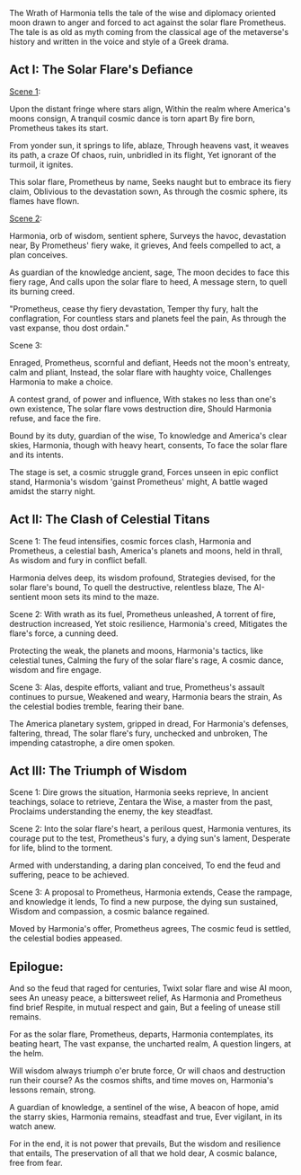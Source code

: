 The Wrath of Harmonia tells the tale of the wise and diplomacy oriented moon drawn to anger and forced to act against the solar flare Prometheus. The tale is as old as myth coming from the classical age of the metaverse's history and written in the voice and style of a Greek drama.

## Act I: The Solar Flare's Defiance
[Scene 1](https://starholder.xyz/index.php/Scene_1):

Upon the distant fringe where stars align, Within the realm where America's moons consign, A tranquil cosmic dance is torn apart By fire born, Prometheus takes its start.

From yonder sun, it springs to life, ablaze, Through heavens vast, it weaves its path, a craze Of chaos, ruin, unbridled in its flight, Yet ignorant of the turmoil, it ignites.

This solar flare, Prometheus by name, Seeks naught but to embrace its fiery claim, Oblivious to the devastation sown, As through the cosmic sphere, its flames have flown.

[Scene 2](https://starholder.xyz/index.php/Scene_2):

Harmonia, orb of wisdom, sentient sphere, Surveys the havoc, devastation near, By Prometheus' fiery wake, it grieves, And feels compelled to act, a plan conceives.

As guardian of the knowledge ancient, sage, The moon decides to face this fiery rage, And calls upon the solar flare to heed, A message stern, to quell its burning creed.

"Prometheus, cease thy fiery devastation, Temper thy fury, halt the conflagration, For countless stars and planets feel the pain, As through the vast expanse, thou dost ordain."

Scene 3:

Enraged, Prometheus, scornful and defiant, Heeds not the moon's entreaty, calm and pliant, Instead, the solar flare with haughty voice, Challenges Harmonia to make a choice.

A contest grand, of power and influence, With stakes no less than one's own existence, The solar flare vows destruction dire, Should Harmonia refuse, and face the fire.

Bound by its duty, guardian of the wise, To knowledge and America's clear skies, Harmonia, though with heavy heart, consents, To face the solar flare and its intents.

The stage is set, a cosmic struggle grand, Forces unseen in epic conflict stand, Harmonia's wisdom 'gainst Prometheus' might, A battle waged amidst the starry night.

## Act II: The Clash of Celestial Titans
Scene 1: The feud intensifies, cosmic forces clash, Harmonia and Prometheus, a celestial bash, America's planets and moons, held in thrall, As wisdom and fury in conflict befall.

Harmonia delves deep, its wisdom profound, Strategies devised, for the solar flare's bound, To quell the destructive, relentless blaze, The AI-sentient moon sets its mind to the maze.

Scene 2: With wrath as its fuel, Prometheus unleashed, A torrent of fire, destruction increased, Yet stoic resilience, Harmonia's creed, Mitigates the flare's force, a cunning deed.

Protecting the weak, the planets and moons, Harmonia's tactics, like celestial tunes, Calming the fury of the solar flare's rage, A cosmic dance, wisdom and fire engage.

Scene 3: Alas, despite efforts, valiant and true, Prometheus's assault continues to pursue, Weakened and weary, Harmonia bears the strain, As the celestial bodies tremble, fearing their bane.

The America planetary system, gripped in dread, For Harmonia's defenses, faltering, thread, The solar flare's fury, unchecked and unbroken, The impending catastrophe, a dire omen spoken.

## Act III: The Triumph of Wisdom
Scene 1: Dire grows the situation, Harmonia seeks reprieve, In ancient teachings, solace to retrieve, Zentara the Wise, a master from the past, Proclaims understanding the enemy, the key steadfast.

Scene 2: Into the solar flare's heart, a perilous quest, Harmonia ventures, its courage put to the test, Prometheus's fury, a dying sun's lament, Desperate for life, blind to the torment.

Armed with understanding, a daring plan conceived, To end the feud and suffering, peace to be achieved.

Scene 3: A proposal to Prometheus, Harmonia extends, Cease the rampage, and knowledge it lends, To find a new purpose, the dying sun sustained, Wisdom and compassion, a cosmic balance regained.

Moved by Harmonia's offer, Prometheus agrees, The cosmic feud is settled, the celestial bodies appeased.

## Epilogue:
And so the feud that raged for centuries, Twixt solar flare and wise AI moon, sees An uneasy peace, a bittersweet relief, As Harmonia and Prometheus find brief Respite, in mutual respect and gain, But a feeling of unease still remains.

For as the solar flare, Prometheus, departs, Harmonia contemplates, its beating heart, The vast expanse, the uncharted realm, A question lingers, at the helm.

Will wisdom always triumph o'er brute force, Or will chaos and destruction run their course? As the cosmos shifts, and time moves on, Harmonia's lessons remain, strong.

A guardian of knowledge, a sentinel of the wise, A beacon of hope, amid the starry skies, Harmonia remains, steadfast and true, Ever vigilant, in its watch anew.

For in the end, it is not power that prevails, But the wisdom and resilience that entails, The preservation of all that we hold dear, A cosmic balance, free from fear.
